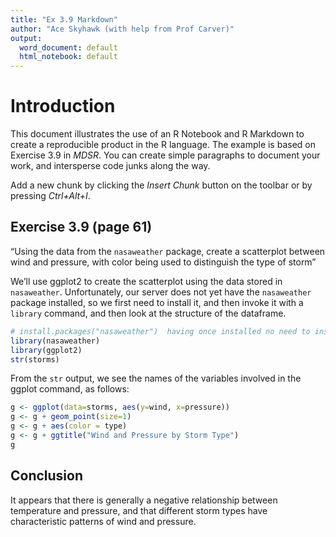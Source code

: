 ```yaml
---
title: "Ex 3.9 Markdown"
author: "Ace Skyhawk (with help from Prof Carver)"
output:
  word_document: default
  html_notebook: default
---
```


# Introduction
This document illustrates the use of an R Notebook and R Markdown to create a reproducible product in the R language. The example is based on Exercise 3.9 in *MDSR*. You can create simple paragraphs to document your work, and intersperse code junks along the way. 

Add a new chunk by clicking the *Insert Chunk* button on the toolbar or by pressing *Ctrl+Alt+I*.


## Exercise 3.9 (page 61)
"Using the data from the `nasaweather` package, create a scatterplot between wind and pressure, with color being used to distinguish the type of storm"

We'll use ggplot2 to create the scatterplot using the data stored in `nasaweather`. Unfortunately, our server does not yet have the `nasaweather` package installed, so we first need to install it, and then invoke it with a `library` command, and then look at the structure of the dataframe.  

```r
# install.packages("nasaweather")  having once installed no need to install again.
library(nasaweather)
library(ggplot2)
str(storms)
```

From the `str` output, we see the names of the variables involved in the ggplot command, as follows:

```r
g <- ggplot(data=storms, aes(y=wind, x=pressure))
g <- g + geom_point(size=1)
g <- g + aes(color = type)
g <- g + ggtitle("Wind and Pressure by Storm Type")
g

```
  
## Conclusion  

It appears that there is generally a negative relationship between temperature and pressure, and that different storm types have characteristic patterns of wind and pressure.



